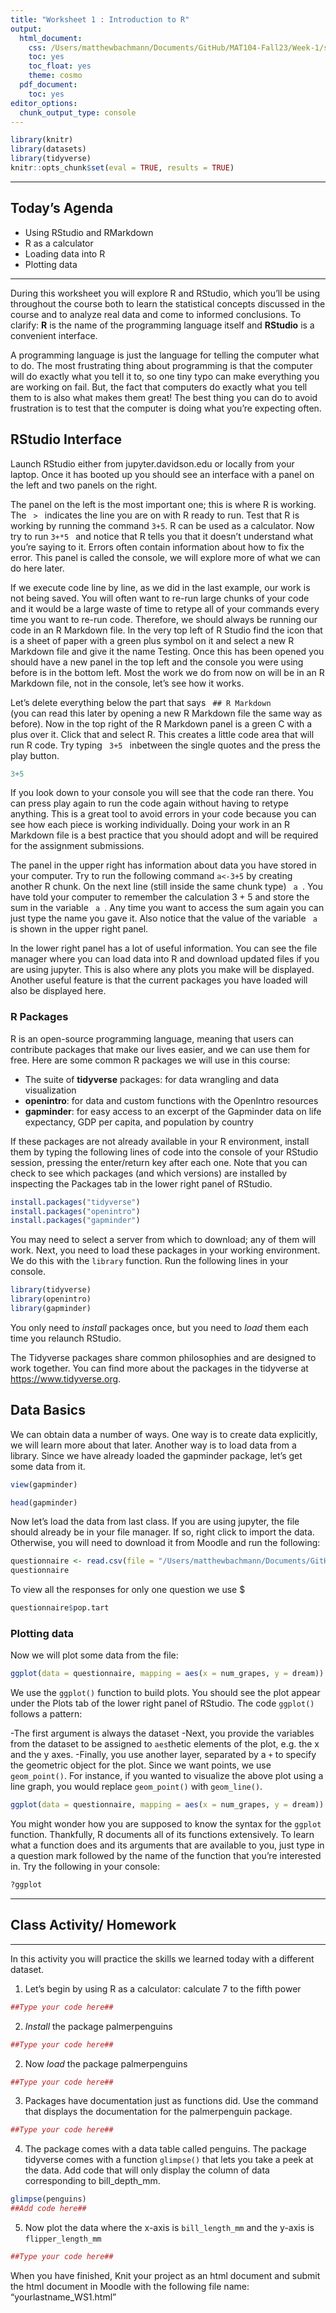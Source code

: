 ```yaml
---
title: "Worksheet 1 : Introduction to R"
output:
  html_document:
    css: /Users/matthewbachmann/Documents/GitHub/MAT104-Fall23/Week-1/style.css
    toc: yes
    toc_float: yes
    theme: cosmo
  pdf_document:
    toc: yes
editor_options:
  chunk_output_type: console
---
```





```r
library(knitr)
library(datasets)
library(tidyverse)
knitr::opts_chunk$set(eval = TRUE, results = TRUE)
```

---

## Today's Agenda
- Using RStudio and RMarkdown
- R as a calculator
- Loading data into R
- Plotting data

---

During this worksheet you will explore R and RStudio, which you’ll be using throughout the course both to learn the statistical concepts discussed in the course and to analyze real data and come to informed conclusions. To clarify: **R** is the name of the programming language itself and **RStudio** is a convenient interface.

A programming language is just the language for telling the computer what to do. The most frustrating thing about programming is that the computer will do exactly what you tell it to, so one tiny typo can make everything you are working on fail. But, the fact that computers do exactly what you tell them to is also what makes them great! The best thing you can do to avoid frustration is to test that the computer is doing what you're expecting often. 

## RStudio Interface

Launch RStudio either from jupyter.davidson.edu or locally from your laptop. Once it has booted up you should see an interface with a panel on the left and two panels on the right. 

The panel on the left is the most important one; this is where R is working. The <code> > </code> indicates the line you are on with R ready to run. Test that R is working by running the command <code>3+5</code>. R can be used as a calculator. Now try to run <code>3+*5 </code> and notice that R tells you that it doesn't understand what you're saying to it. Errors often contain information about how to fix the error. This panel is called the console, we will explore more of what we can do here later. 

If we execute code line by line, as we did in the last example, our work is not being saved. You will often want to re-run large chunks of your code and it would be a large waste of time to retype all of your commands every time you want to re-run code. Therefore, we should always be running our code in an R Markdown file. In the very top left of R Studio find the icon that is a sheet of paper with a green plus symbol on it and select a new R Markdown file and give it the name Testing. Once this has been opened you should have a new panel in the top left and the console you were using before is in the bottom left. Most the work we do from now on will be in an R Markdown file, not in the console, let's see how it works.

Let's delete everything below the part that says <code> \#\# R Markdown </code> (you can read this later by opening a new R Markdown file the same way as before). Now in the top right of the R Markdown panel is a green C with a plus over it. Click that and select R. This creates a little code area that will run R code. Try typing <code> 3+5 </code> inbetween the single quotes and the press the play button.
```r
3+5
```
If you look down to your console you will see that the code ran there. You can press play again to run the code again without having to retype anything. This is a great tool to avoid errors in your code because you can see how each piece is working individually. Doing your work in an R Markdown file is a best practice that you should adopt and will be required for the assignment submissions.

The panel in the upper right has information about data you have stored in your computer. Try to run the following command <code>a<-3+5</code> by creating another R chunk. On the next line (still inside the same chunk type) <code> a </code>. You have told your computer to remember the calculation $3+5$ and store the sum in the variable <code> a </code>. Any time you want to access the sum again you can just type the name you gave it. Also notice that the value of the variable <code> a </code> is shown in the upper right panel.

In the lower right panel has a lot of useful information. You can see the file manager where you can load data into R and download updated files if you are using jupyter. This is also where any plots you make will be displayed. Another useful feature is that the current packages you have loaded will also be displayed here. 

### R Packages

R is an open-source programming language, meaning that users can contribute packages that make our lives easier, and we can use them for free. Here are some common R packages we will use in this course:

- The suite of **tidyverse** packages: for data wrangling and data visualization
- **openintro**: for data and custom functions with the OpenIntro resources
- **gapminder**: for easy access to an excerpt of the Gapminder data on life expectancy, GDP per capita, and population by country

If these packages are not already available in your R environment, install them by typing the following lines of code into the console of your RStudio session, pressing the enter/return key after each one. Note that you can check to see which packages (and which versions) are installed by inspecting the Packages tab in the lower right panel of RStudio.

```r
install.packages("tidyverse")
install.packages("openintro")
install.packages("gapminder")
```


You may need to select a server from which to download; any of them will work. Next, you need to load these packages in your working environment. We do this with the <code>library</code> function. Run the following lines in your console.


```r
library(tidyverse)
library(openintro)
library(gapminder)
```


You only need to *install* packages once, but you need to *load* them each time you relaunch RStudio.

The Tidyverse packages share common philosophies and are designed to work together. You can find more about the packages in the tidyverse at [https://www.tidyverse.org](https://www.tidyverse.org).

## Data Basics

We can obtain data a number of ways. One way is to create data explicitly, we will learn more about that later. Another way is to load data from a library. Since we have already loaded the gapminder package, let's get some data from it.

  
```r
view(gapminder)
```

```r
head(gapminder)
```

Now let's load the data from last class. If you are using jupyter, the file should already be in your file manager. If so, right click to import the data. Otherwise, you will need to download it from Moodle and run the following:

```r
questionnaire <- read.csv(file = "/Users/matthewbachmann/Documents/GitHub/MAT104-Fall23/Week-1/questionnaire_104.csv")
questionnaire
```

To view all the responses for only one question we use \$
```r
questionnaire$pop.tart
```

### Plotting data

Now we will plot some data from the file:

```r
ggplot(data = questionnaire, mapping = aes(x = num_grapes, y = dream)) + geom_point()
```

We use the <code>ggplot()</code> function to build plots. You should see the plot appear under the Plots tab of the lower right panel of RStudio. The code <code>ggplot()</code> follows a pattern:

-The first argument is always the dataset
-Next, you provide the variables from the dataset to be assigned to <code>aes</code>thetic elements of the plot, e.g. the x and the y axes.
-Finally, you use another layer, separated by a <code>+</code> to specify the geometric object for the plot. Since we want points, we use <code>geom_point()</code>.
For instance, if you wanted to visualize the above plot using a line graph, you would replace <code>geom_point()</code> with <code>geom_line()</code>.

```r
ggplot(data = questionnaire, mapping = aes(x = num_grapes, y = dream)) + geom_line()
```

You might wonder how you are supposed to know the syntax for the <code>ggplot</code> function. Thankfully, R documents all of its functions extensively. To learn what a function does and its arguments that are available to you, just type in a question mark followed by the name of the function that you’re interested in. Try the following in your console:

```r
?ggplot
```


---

## Class Activity/ Homework

---

In this activity you will practice the skills we learned today with a different dataset.

1. Let's begin by using R as a calculator: calculate 7 to the fifth power

```r
##Type your code here##
```

2. *Install* the package palmerpenguins

```r
##Type your code here##
```

2. Now *load* the package palmerpenguins

```r
##Type your code here##
```

3. Packages have documentation just as functions did. Use the command that displays the documentation for the palmerpenguin package. 

```r
##Type your code here##
```

4. The package comes with a data table called penguins. The package tidyverse comes with a function <code>glimpse()</code> that lets you take a peek at the data. Add code that will only display the column of data corresponding to bill_depth_mm.

```r
glimpse(penguins)
##Add code here##
```

5. Now plot the data where the x-axis is <code>bill_length_mm</code> and the y-axis is <code>flipper_length_mm</code>

```r
##Type your code here##
```

When you have finished, Knit your project as an html document and submit the html document in Moodle with the following file name: "yourlastname_WS1.html"








